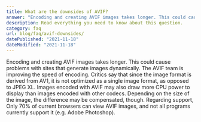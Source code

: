 ```yaml
---
title: What are the downsides of AVIF?
answer: "Encoding and creating AVIF images takes longer. This could cause problems with sites that generate images dynamically. The AVIF team is improving the speed of encoding. Critics say that since the image format is derived from AV1, it is not optimized as a single image format, as opposed to JPEG XL. Images encoded with AVIF may also draw more CPU power to display than images encoded with other codecs. Depending on the size of the image, the difference may be compensated, though. Regarding support, Only 70% of current browsers can view AVIF images, and not all programs currently support it (e.g. Adobe Photoshop)."
description: Read everything you need to know about this question.
category: faq
url: blog/faq/avif-downsides/
datePublished: "2021-11-18"
dateModified: "2021-11-18"
---
```


Encoding and creating AVIF images takes longer. This could cause problems with sites that generate images dynamically. The AVIF team is improving the speed of encoding. Critics say that since the image format is derived from AV1, it is not optimized as a single image format, as opposed to JPEG XL. Images encoded with AVIF may also draw more CPU power to display than images encoded with other codecs. Depending on the size of the image, the difference may be compensated, though. Regarding support, Only 70% of current browsers can view AVIF images, and not all programs currently support it (e.g. Adobe Photoshop).
